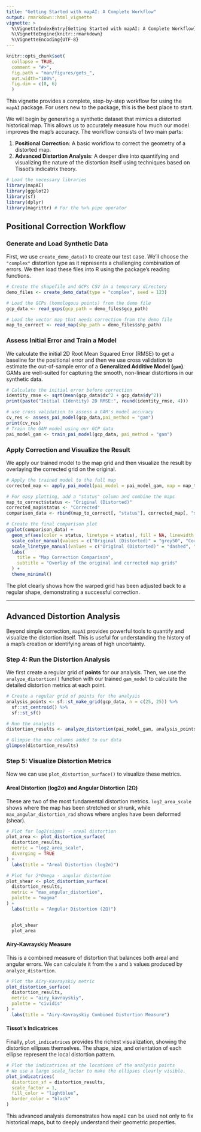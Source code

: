 ```yaml
---
title: "Getting Started with mapAI: A Complete Workflow"
output: rmarkdown::html_vignette
vignette: >
  %\VignetteIndexEntry{Getting Started with mapAI: A Complete Workflow}
  %\VignetteEngine{knitr::rmarkdown}
  %\VignetteEncoding{UTF-8}
---
```


```r
knitr::opts_chunk$set(
  collapse = TRUE,
  comment = "#>",
  fig.path = "man/figures/gets_",
  out.width="100%",
  fig.dim = c(8, 6)
  )
```

This vignette provides a complete, step-by-step workflow for using the `mapAI` package. For users new to the package, this is the best place to start.

We will begin by generating a synthetic dataset that mimics a distorted historical map. This allows us to accurately measure how much our model improves the map's accuracy. The workflow consists of two main parts:

1.  **Positional Correction**: A basic workflow to correct the geometry of a distorted map.
2.  **Advanced Distortion Analysis**: A deeper dive into quantifying and visualizing the nature of the distortion itself using techniques based on Tissot's indicatrix theory.

```r
# Load the necessary libraries
library(mapAI)
library(ggplot2)
library(sf)
library(dplyr)
library(magrittr) # For the %>% pipe operator
```

## Positional Correction Workflow

### Generate and Load Synthetic Data

First, we use `create_demo_data()` to create our test case. We'll choose the `"complex"` distortion type as it represents a challenging combination of errors. We then load these files into R using the package's reading functions.

```r
# Create the shapefile and GCPs CSV in a temporary directory
demo_files <- create_demo_data(type = "complex", seed = 123)

# Load the GCPs (homologous points) from the demo file
gcp_data <- read_gcps(gcp_path = demo_files$gcp_path)

# Load the vector map that needs correction from the demo file
map_to_correct <- read_map(shp_path = demo_files$shp_path)
```

### Assess Initial Error and Train a Model

We calculate the initial 2D Root Mean Squared Error (RMSE) to get a baseline for the positional error and then we use cross validation to estimate the out-of-sample error of a **Generalized Additive Model (`gam`)**. GAMs are well-suited for capturing the smooth, non-linear distortions in our synthetic data.

```r
# Calculate the initial error before correction
identity_rmse <- sqrt(mean(gcp_data$dx^2 + gcp_data$dy^2))
print(paste("Initial (Identity) 2D RMSE:", round(identity_rmse, 4)))

# use cross validation to assess a GAM's model accuracy
cv_res <- assess_pai_model(gcp_data,pai_method = "gam")
print(cv_res)
# Train the GAM model using our GCP data
pai_model_gam <- train_pai_model(gcp_data, pai_method = "gam")
```

### Apply Correction and Visualize the Result

We apply our trained model to the map grid and then visualize the result by overlaying the corrected grid on the original.

```r
# Apply the trained model to the full map
corrected_map <- apply_pai_model(pai_model = pai_model_gam, map = map_to_correct)

# For easy plotting, add a "status" column and combine the maps
map_to_correct$status <- "Original (Distorted)"
corrected_map$status <- "Corrected"
comparison_data <- rbind(map_to_correct[, "status"], corrected_map[, "status"])

# Create the final comparison plot
ggplot(comparison_data) +
  geom_sf(aes(color = status, linetype = status), fill = NA, linewidth = 0.7) +
  scale_color_manual(values = c("Original (Distorted)" = "grey50", "Corrected" = "red")) +
  scale_linetype_manual(values = c("Original (Distorted)" = "dashed", "Corrected" = "solid")) +
  labs(
    title = "Map Correction Comparison",
    subtitle = "Overlay of the original and corrected map grids"
  ) +
  theme_minimal()
```
The plot clearly shows how the warped grid has been adjusted back to a regular shape, demonstrating a successful correction.

---

## Advanced Distortion Analysis

Beyond simple correction, `mapAI` provides powerful tools to quantify and visualize the distortion itself. This is useful for understanding the history of a map's creation or identifying areas of high uncertainty.

### Step 4: Run the Distortion Analysis

We first create a regular grid of **points** for our analysis. Then, we use the `analyze_distortion()` function with our trained `gam_model` to calculate the detailed distortion metrics at each point.

```r
# Create a regular grid of points for the analysis
analysis_points <- sf::st_make_grid(gcp_data, n = c(25, 25)) %>%
  sf::st_centroid() %>%
  sf::st_sf()

# Run the analysis
distortion_results <- analyze_distortion(pai_model_gam, analysis_points)

# Glimpse the new columns added to our data
glimpse(distortion_results)
```

### Step 5: Visualize Distortion Metrics

Now we can use `plot_distortion_surface()` to visualize these metrics.

#### Areal Distortion (log2σ) and Angular Distortion (2Ω)

These are two of the most fundamental distortion metrics. `log2_area_scale` shows where the map has been stretched or shrunk, while `max_angular_distortion_rad` shows where angles have been deformed (shear).

```r
# Plot for log2(sigma) - areal distortion
plot_area <- plot_distortion_surface(
  distortion_results,
  metric = "log2_area_scale",
  diverging = TRUE
) +
  labs(title = "Areal Distortion (log2σ)")

# Plot for 2*Omega - angular distortion
plot_shear <- plot_distortion_surface(
  distortion_results,
  metric = "max_angular_distortion",
  palette = "magma"
) +
  labs(title = "Angular Distortion (2Ω)")


  plot_shear
  plot_area
```

#### Airy-Kavrayskiy Measure

This is a combined measure of distortion that balances both areal and angular errors. We can calculate it from the `a` and `b` values produced by `analyze_distortion`.

```r
# Plot the Airy-Kavrayskiy metric
plot_distortion_surface(
  distortion_results,
  metric = "airy_kavrayskiy",
  palette = "cividis"
) +
  labs(title = "Airy-Kavrayskiy Combined Distortion Measure")
```

#### Tissot's Indicatrices

Finally, `plot_indicatrices` provides the richest visualization, showing the distortion ellipses themselves. The shape, size, and orientation of each ellipse represent the local distortion pattern.

```r
# Plot the indicatrices at the locations of the analysis points
# We use a large scale_factor to make the ellipses clearly visible.
plot_indicatrices(
  distortion_sf = distortion_results,
  scale_factor = 1,
  fill_color = "lightblue",
  border_color = "black"
)
```
This advanced analysis demonstrates how `mapAI` can be used not only to fix historical maps, but to deeply understand their geometric properties.
